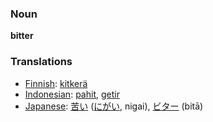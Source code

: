 === Noun ===

'''bitter'''

=== Translations ===
*[[Finnish]]: [[kitkerä]]
*[[Indonesian]]: [[pahit]], [[getir]]
*[[Japanese]]: [[苦い]] ([[にがい]], nigai), [[ビター]] (bitā)